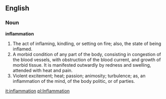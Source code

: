 ==English==

===Noun===

'''inflammation'''

#The act of inflaming, kindling, or setting on fire; also, the state of being inflamed.
#A morbid condition of any part of the body, consisting in congestion of the blood vessels, with obstruction of the blood current, and growth of morbid tissue. It is manifested outwardly by redness and swelling, attended with heat and pain.
#Violent excitement; heat; passion; animosity; turbulence; as, an inflammation of the mind, of the body politic, or of parties.

[[it:inflammation]]
[[pl:Inflammation]]